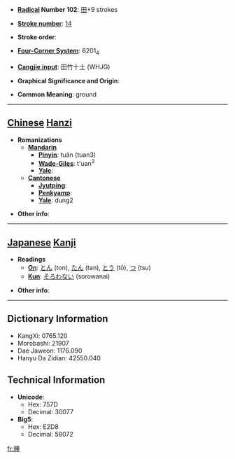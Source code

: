 * '''[[Wiktionary:Chinese radical index| Radical]] Number 102''': [[Wiktionary:Chinese radical index 田|田]]+9 strokes

* '''[[Wiktionary:Chinese total strokes index|Stroke number]]''': [[Wiktionary:Chinese total strokes index 14|14]]

* '''Stroke order''': 

* '''[[Wiktionary:Chinese four corner index|Four-Corner System]]''': 6201<sub>4</sub>

* '''[[Wiktionary:Chinese Cangjie index|Cangjie input]]''': 田竹十土 (WHJG)

* '''Graphical Significance and Origin''': 

* '''Common Meaning''': ground

----

== [[Chinese]] [[Hanzi]] ==

* '''Romanizations'''
** '''[[Mandarin]]'''
*** '''[[Pinyin]]''': tuǎn (tuan3)
*** '''[[Wade-Giles]]''': t'uan<sup>3</sup>
*** '''[[Yale]]''': 
** '''[[Cantonese]]'''
*** '''[[Jyutping]]''':
*** '''[[Penkyamp]]''': 
*** '''[[Yale]]''': dung2

* '''Other info''': 

----

== [[Japanese]] [[Kanji]] ==

* '''Readings'''
** '''[[On]]''': [[とん]] (ton), [[たん]] (tan), [[とう]] (tō), [[つ]] (tsu)
** '''[[Kun]]''': [[そろわない]] (sorowanai)

* '''Other info''':  

----

== Dictionary Information ==

* KangXi: 0765.120
* Morobashi: 21907
* Dae Jaweon: 1176.090
* Hanyu Da Zidian: 42550.040

== Technical Information ==

* '''Unicode''':
** Hex: 757D
** Decimal: 30077
* '''Big5''':
** Hex: E2D8
** Decimal: 58072

[[fr:畽]]
